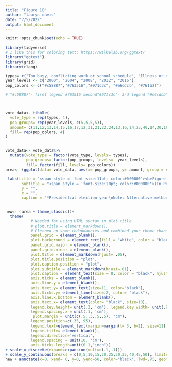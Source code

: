 ```yaml
---
title: "Figure 10"
author: "lauryn davis"
date: "7/5/2022"
output: html_document
---
```


```r
knitr::opts_chunk$set(echo = TRUE)
```
```r
library(tidyverse)
# I like this for coloring text: https://wilkelab.org/ggtext/
library("ggtext")
library(grid)
library(rlang)
```

```r
types= c("Too busy, conflicting work or school schedule", "Illness or disability (own or familys)", "Not interested, felt vote wouldn't make a difference", "Out of town or away from home", "Didn't like candidates or campaign issues")
year_levels <- c("2000", "2004", "2008", "2012", "2016")
pop_colors <- c("#c58887","#763516","#971c3c", "#e6cdcb", "#76162f")

# "#c58887"- first legend #763516 second"#971c3c"- 3rd legend "#e6cdcb" fourth legend #76162f fifth legend



vote_data<- tibble(
  vote_type = rep(types, 4),
  pop_groups= rep(year_levels, c(5,5,5,5)),
  amount= c(11,12,13,14,15,16,17,12,31,21,22,24,13,16,14,25,40,14,30,10), 
  fill= rep(pop_colors, 4)
)


vote_data<- vote_data%>%
  mutate(vote_type = factor(vote_type, levels= types),
         pop_groups= factor(pop_groups, levels=  year_levels),
         fill= factor(fill, levels= pop_colors))
area<- (ggplot(data= vote_data, aes(x= pop_groups, y= amount, group = vote_type, color= vote_type))+ geom_line(aes(color=vote_type), size =1)+ geom_point(aes(color=vote_type),size=2.3)+ scale_color_manual(values=pop_colors, guide_legend(label.vjust=2))+

 labs(title = "<span style = 'font-size:11pt; color:#000000'><b>Figure 9.</span></p><p><span style = 'font-size:12pt; color:#a21e3c'><b>Alternative Method of Voting, by Race and Hispanic Origin: 1996 to 2016</span></p>",
       subtitle = "<span style = 'font-size:10pt; color:#000000'>(In Percent)</span>",
       y = "",
       x = "",
       caption = "*Presidential election year\nNote: Alternative method includes those who voted early and/or by absentee ballot.\nThe estimates presented in this section are only for individuals with valid responses to both the method and timing questions.\nSource: U.S. Census Bureau, Current Population Survey, November 1996-2016."))


new<- (area + theme_classic()+
  theme(
           # Needed for using HTML syntax in plot title
           # plot.title = element_markdown(), 
           # Cleaned up some redundancies and combined your theme changes into one layer
           panel.grid = element_blank(),
           plot.background = element_rect(fill = "white", color = "black"),
           panel.grid.major = element_blank(),
           panel.grid.minor = element_blank(),
           plot.title = element_markdown(hjust= .05),
           plot.title.position = "plot",
           plot.caption.position = "plot",
           plot.subtitle = element_markdown(hjust=.01), 
           plot.caption = element_text(size = 8, color = "black", hjust = 0),
           axis.ticks = element_blank(),
           axis.line.y = element_blank(),
           axis.text.y= element_text(size=11, color="black"),
           axis.ticks.y= element_line(size=.2, color= "black"),
           axis.line.x.bottom = element_blank(),
           axis.text.x= element_text(color= "black", size=10),
           legend.key.height= unit(.2, 'cm'), legend.key.width= unit(.9, 'cm'),
           legend.spacing.x = unit(.1, 'cm'),
            plot.margin = unit(c(.5,.3,.5,.5), "cm"),
           legend.position=c(.35,.95),
           legend.text=element_text(margin=margin(t= 3, b=2), size=11),
           legend.title= element_blank(),
           legend.direction='vertical',
           legend.spacing = unit(10, 'cm'),
           axis.ticks.length=unit(0.1,"inch"))
+ scale_x_discrete(expand=expansion(mult=c(.1,.1)))
+ scale_y_continuous(breaks = c(0,5,10,15,20,25,30,35,40,45,50), limits= c(0,50), expand= expansion(mult=c(0,.2))))
new + annotate(x=0, xend= 0, y=0, yend=50, color="black", lwd=.75, geom= "segment")+ annotate(x=0, xend= 11.47, y=0, yend=0, lwd=.75, geom="segment")

```
